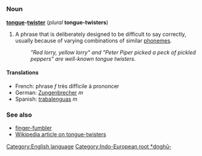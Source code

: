 =={{en}}==
[[Category:English language]][[Category:Indo-European root *dn̥ghū-]]
===Noun===
'''[[tongue]]-[[twister]]''' (''plural'' '''tongue-twisters''')

#A phrase that is deliberately designed to be difficult to say correctly, usually because of varying combinations of similar [[phoneme]]s.
#:''"Red lorry, yellow lorry" and "Peter Piper picked a peck of pickled peppers" are well-known tongue twisters.''

====Translations====
*French: phrase ''f'' très difficile à prononcer<!-- not wikified since it's obviously not a set phrase, though it's all my dictionary has to offer-->
*German: [[Zungenbrecher]] ''m''
*Spanish: [[trabalenguas]] ''m''

===See also===
*[[finger-fumbler]]
*[[w:Tongue_twister|Wikipedia article on tongue-twisters]]